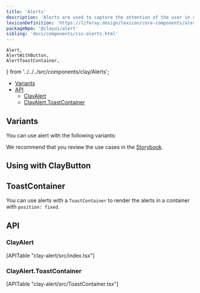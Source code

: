 ```yaml
---
title: 'Alerts'
description: 'Alerts are used to capture the attention of the user in an intrusive way.'
lexiconDefinition: 'https://liferay.design/lexicon/core-components/alerts/'
packageNpm: '@clayui/alert'
sibling: 'docs/components/css-alerts.html'
---
```


	Alert,
	AlertWithButton,
	AlertToastContainer,
} from '../../../src/components/clay/Alerts';

<div class="nav-toc-absolute">
<div class="nav-toc">

-   [Variants](#variants)
-   [API](#api)
    -   [ClayAlert](#clayalert)
    -   [ClayAlert.ToastContainer](#clayalert.toastcontainer)

</div>
</div>

## Variants

You can use alert with the following variants:

<Alert />

We recommend that you review the use cases in the <a href="https://storybook-clayui.netlify.com/?path=/story/clayalert--default">Storybook</a>.

## Using with ClayButton

<AlertWithButton />

## ToastContainer

You can use alerts with a `ToastContainer` to render the alerts in a container with `position: fixed`.

<AlertToastContainer />

## API

### ClayAlert

<div>[APITable "clay-alert/src/index.tsx"]</div>

### ClayAlert.ToastContainer

<div>[APITable "clay-alert/src/ToastContainer.tsx"]</div>
